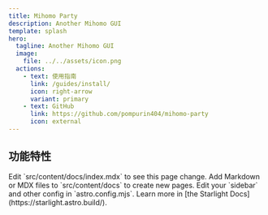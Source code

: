```yaml
---
title: Mihomo Party
description: Another Mihomo GUI
template: splash
hero:
  tagline: Another Mihomo GUI
  image:
    file: ../../assets/icon.png
  actions:
    - text: 使用指南
      link: /guides/install/
      icon: right-arrow
      variant: primary
    - text: GitHub
      link: https://github.com/pompurin404/mihomo-party
      icon: external
---
```



## 功能特性

<CardGrid stagger>
  <Card title="Update content" icon="pencil">
    Edit `src/content/docs/index.mdx` to see this page change.
  </Card>
  <Card title="Add new content" icon="add-document">
    Add Markdown or MDX files to `src/content/docs` to create new pages.
  </Card>
  <Card title="Configure your site" icon="setting">
    Edit your `sidebar` and other config in `astro.config.mjs`.
  </Card>
  <Card title="Read the docs" icon="open-book">
    Learn more in [the Starlight Docs](https://starlight.astro.build/).
  </Card>
</CardGrid>

